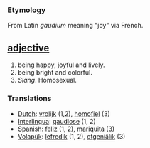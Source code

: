 === Etymology ===
From Latin ''gaudium'' meaning "joy" via French.

== [[adjective]] ==
#being happy, joyful and lively.
#being bright and colorful.
#''Slang''. Homosexual.

=== Translations ===
*[[Dutch]]: [[vrolijk]] (1,2), [[homofiel]] (3)
*[[Interlingua]]: [[gaudiose]] (1, 2)
*[[Spanish]]: [[feliz]] (1, 2), [[mariquita]] (3)
*[[Volapük]]: [[lefredik]] (1, 2), [[otgeniälik]] (3)